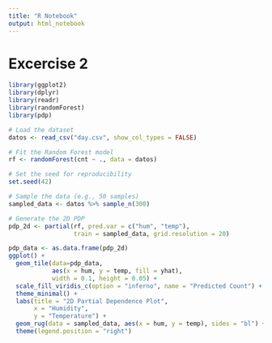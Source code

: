 ```yaml
---
title: "R Notebook"
output: html_notebook
---
```


# Excercise 2

```r
library(ggplot2)
library(dplyr)
library(readr)
library(randomForest)
library(pdp)

# Load the dataset
datos <- read_csv("day.csv", show_col_types = FALSE)

# Fit the Random Forest model
rf <- randomForest(cnt ~ ., data = datos)

# Set the seed for reproducibility
set.seed(42)

# Sample the data (e.g., 50 samples)
sampled_data <- datos %>% sample_n(300)

# Generate the 2D PDP
pdp_2d <- partial(rf, pred.var = c("hum", "temp"), 
                  train = sampled_data, grid.resolution = 20)
```

```r
pdp_data <- as.data.frame(pdp_2d)
ggplot() +
  geom_tile(data=pdp_data, 
            aes(x = hum, y = temp, fill = yhat), 
            width = 0.1, height = 0.05) +
  scale_fill_viridis_c(option = "inferno", name = "Predicted Count") +
  theme_minimal() +
  labs(title = "2D Partial Dependence Plot",
       x = "Humidity",
       y = "Temperature") +
  geom_rug(data = sampled_data, aes(x = hum, y = temp), sides = "bl") +
  theme(legend.position = "right")
```
